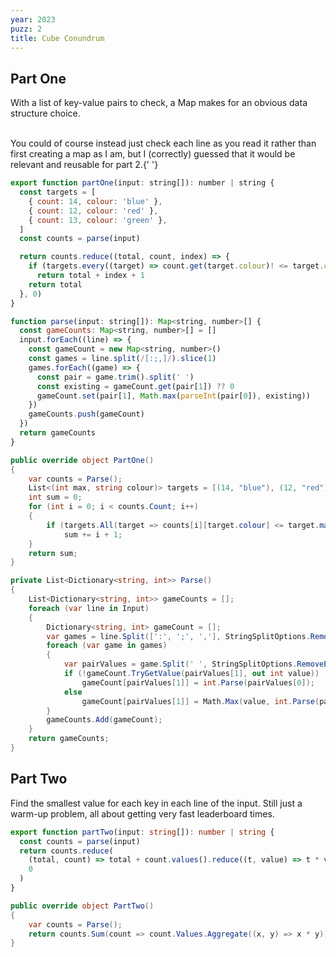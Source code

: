 ```yaml
---
year: 2023
puzz: 2
title: Cube Conundrum
---
```


## Part One

With a list of key-value pairs to check, a Map makes for an obvious data structure choice.

<br />
You could of course instead just check each line as you read it rather than first
creating a map as I am, but I (correctly) guessed that it would be relevant and reusable
for part 2.{' '}

<CodeBox names="typescript|C#">

```js
export function partOne(input: string[]): number | string {
  const targets = [
    { count: 14, colour: 'blue' },
    { count: 12, colour: 'red' },
    { count: 13, colour: 'green' },
  ]
  const counts = parse(input)

  return counts.reduce((total, count, index) => {
    if (targets.every((target) => count.get(target.colour)! <= target.count))
      return total + index + 1
    return total
  }, 0)
}

function parse(input: string[]): Map<string, number>[] {
  const gameCounts: Map<string, number>[] = []
  input.forEach((line) => {
    const gameCount = new Map<string, number>()
    const games = line.split(/[:;,]/).slice(1)
    games.forEach((game) => {
      const pair = game.trim().split(' ')
      const existing = gameCount.get(pair[1]) ?? 0
      gameCount.set(pair[1], Math.max(parseInt(pair[0]), existing))
    })
    gameCounts.push(gameCount)
  })
  return gameCounts
}
```

```csharp
public override object PartOne()
{
    var counts = Parse();
    List<(int max, string colour)> targets = [(14, "blue"), (12, "red"), (13, "green")];
    int sum = 0;
    for (int i = 0; i < counts.Count; i++)
    {
        if (targets.All(target => counts[i][target.colour] <= target.max))
            sum += i + 1;
    }
    return sum;
}

private List<Dictionary<string, int>> Parse()
{
    List<Dictionary<string, int>> gameCounts = [];
    foreach (var line in Input)
    {
        Dictionary<string, int> gameCount = [];
        var games = line.Split([':', ';', ','], StringSplitOptions.RemoveEmptyEntries).Skip(1);
        foreach (var game in games)
        {
            var pairValues = game.Split(' ', StringSplitOptions.RemoveEmptyEntries);
            if (!gameCount.TryGetValue(pairValues[1], out int value))
                gameCount[pairValues[1]] = int.Parse(pairValues[0]);
            else
                gameCount[pairValues[1]] = Math.Max(value, int.Parse(pairValues[0]));
        }
        gameCounts.Add(gameCount);
    }
    return gameCounts;
}
```

</CodeBox>

## Part Two

Find the smallest value for each key in each line of the input. Still just a warm-up problem, all about getting very fast leaderboard times.

<CodeBox names="typescript|C#">

```ts
export function partTwo(input: string[]): number | string {
  const counts = parse(input)
  return counts.reduce(
    (total, count) => total + count.values().reduce((t, value) => t * value, 1),
    0
  )
}
```

```csharp
public override object PartTwo()
{
    var counts = Parse();
    return counts.Sum(count => count.Values.Aggregate((x, y) => x * y));
}
```

</CodeBox>
